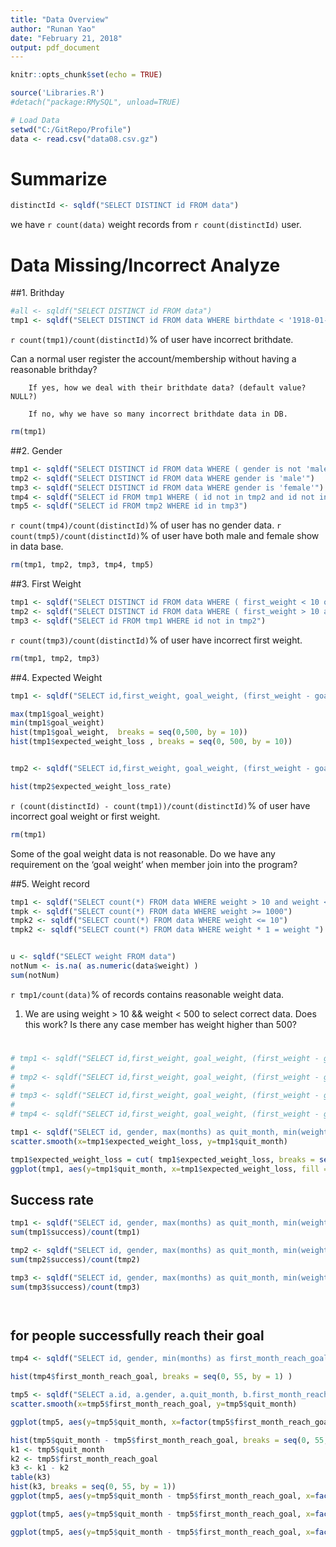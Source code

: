 ```yaml
---
title: "Data Overview"
author: "Runan Yao"
date: "February 21, 2018"
output: pdf_document
---
```


```r
knitr::opts_chunk$set(echo = TRUE)

```

```r
source('Libraries.R')
#detach("package:RMySQL", unload=TRUE)
```

```r
# Load Data
setwd("C:/GitRepo/Profile")
data <- read.csv("data08.csv.gz")
```

# Summarize
```r
distinctId <- sqldf("SELECT DISTINCT id FROM data")
```
we have `r count(data)` weight records from `r count(distinctId)` user.

# Data Missing/Incorrect Analyze
##1. Brithday
```r
#all <- sqldf("SELECT DISTINCT id FROM data")
tmp1 <- sqldf("SELECT DISTINCT id FROM data WHERE birthdate < '1918-01-01' or birthdate > '2018-02-22'")
```
`r count(tmp1)/count(distinctId)`% of user have incorrect brithdate.

Can a normal user register the account/membership without having a reasonable brithday?

        If yes, how we deal with their brithdate data? (default value? NULL?)
        
        If no, why we have so many incorrect brithdate data in DB.
```r
rm(tmp1)
```

##2. Gender
```r
tmp1 <- sqldf("SELECT DISTINCT id FROM data WHERE ( gender is not 'male' or gender is not 'female' )")
tmp2 <- sqldf("SELECT DISTINCT id FROM data WHERE gender is 'male'")
tmp3 <- sqldf("SELECT DISTINCT id FROM data WHERE gender is 'female'")
tmp4 <- sqldf("SELECT id FROM tmp1 WHERE ( id not in tmp2 and id not in tmp3 )")
tmp5 <- sqldf("SELECT id FROM tmp2 WHERE id in tmp3")
```
`r count(tmp4)/count(distinctId)`% of user has no gender data. `r count(tmp5)/count(distinctId)`% of user have both male and female show in data base.

```r
rm(tmp1, tmp2, tmp3, tmp4, tmp5)
```


##3. First Weight
```r
tmp1 <- sqldf("SELECT DISTINCT id FROM data WHERE ( first_weight < 10 or first_weight > 500 )") # incorrect first weight records
tmp2 <- sqldf("SELECT DISTINCT id FROM data WHERE ( first_weight > 10 and first_weight < 500 )") # correct first weight records
tmp3 <- sqldf("SELECT id FROM tmp1 WHERE id not in tmp2")

```
`r count(tmp3)/count(distinctId)`% of user have incorrect first weight.

```r
rm(tmp1, tmp2, tmp3)
```

##4. Expected Weight 
```r
tmp1 <- sqldf("SELECT id,first_weight, goal_weight, (first_weight - goal_weight) as expected_weight_loss FROM data WHERE goal_weight > 10 and goal_weight < 500 and first_weight >= goal_weight GROUP BY id ")

max(tmp1$goal_weight)
min(tmp1$goal_weight)
hist(tmp1$goal_weight,  breaks = seq(0,500, by = 10))
hist(tmp1$expected_weight_loss , breaks = seq(0, 500, by = 10))


tmp2 <- sqldf("SELECT id,first_weight, goal_weight, (first_weight - goal_weight)/first_weight as expected_weight_loss_rate FROM data WHERE goal_weight > 10 and goal_weight < 500 and first_weight >= goal_weight GROUP BY id ")

hist(tmp2$expected_weight_loss_rate)


```

`r (count(distinctId) - count(tmp1))/count(distinctId)`% of user have incorrect goal weight or first weight.

```r
rm(tmp1)
```

Some of the goal weight data is not reasonable. Do we have any requirement on the 'goal weight' when member join into the program?
        
##5. Weight record
```r
tmp1 <- sqldf("SELECT count(*) FROM data WHERE weight > 10 and weight < 1000")
tmpk <- sqldf("SELECT count(*) FROM data WHERE weight >= 1000")
tmpk2 <- sqldf("SELECT count(*) FROM data WHERE weight <= 10")
tmpk2 <- sqldf("SELECT count(*) FROM data WHERE weight * 1 = weight ")


u <- sqldf("SELECT weight FROM data")
notNum <- is.na( as.numeric(data$weight) )
sum(notNum)

```
`r tmp1/count(data)`% of records contains reasonable weight data.

1. We are using weight > 10 && weight < 500 to select correct data. Does this work? Is there any case member has weight higher than 500?

# 


## 
```r
# tmp1 <- sqldf("SELECT id,first_weight, goal_weight, (first_weight - goal_weight) as expected_weight_loss, (first_weight - weight)/3 as progress FROM data WHERE goal_weight > 10 and goal_weight < 500 and first_weight >= goal_weight and months = 3 ")
# 
# tmp2 <- sqldf("SELECT id,first_weight, goal_weight, (first_weight - goal_weight) as expected_weight_loss, (first_weight - weight)/6 as progress FROM data WHERE goal_weight > 10 and goal_weight < 500 and first_weight >= goal_weight and months = 6 ")
#  
# tmp3 <- sqldf("SELECT id,first_weight, goal_weight, (first_weight - goal_weight) as expected_weight_loss, (first_weight - weight)/9 as progress FROM data WHERE goal_weight > 10 and goal_weight < 500 and first_weight >= goal_weight and months = 9 ")
#  
# tmp4 <- sqldf("SELECT id,first_weight, goal_weight, (first_weight - goal_weight) as expected_weight_loss, (first_weight - weight)/12 as progress FROM data WHERE goal_weight > 10 and goal_weight < 500 and first_weight >= goal_weight and months = 12 ")

tmp1 <- sqldf("SELECT id, gender, max(months) as quit_month, min(weight) as best_weight, (first_weight - goal_weight) as expected_weight_loss FROM data WHERE goal_weight > 10 and goal_weight < 500 and first_weight >= goal_weight and weight > 10 and weight < 500 and (gender = 'male' or gender = 'female') GROUP BY id")
scatter.smooth(x=tmp1$expected_weight_loss, y=tmp1$quit_month)

tmp1$expected_weight_loss = cut( tmp1$expected_weight_loss, breaks = seq(0, 150, by = 10))
ggplot(tmp1, aes(y=tmp1$quit_month, x=tmp1$expected_weight_loss, fill = tmp1$gender), position = 'dodge')+geom_boxplot()


```


## Success rate
```r
tmp1 <- sqldf("SELECT id, gender, max(months) as quit_month, min(weight) <= goal_weight as success, (first_weight - goal_weight) as expected_weight_loss FROM data WHERE goal_weight > 10 and goal_weight < 500 and first_weight >= goal_weight and weight > 10 and weight < 500 and (gender = 'male' or gender = 'female') GROUP BY id")
sum(tmp1$success)/count(tmp1)

tmp2 <- sqldf("SELECT id, gender, max(months) as quit_month, min(weight) <= goal_weight * 1.1 as success, (first_weight - goal_weight) as expected_weight_loss FROM data WHERE goal_weight > 10 and goal_weight < 500 and first_weight >= goal_weight and weight > 10 and weight < 500 and (gender = 'male' or gender = 'female') GROUP BY id")
sum(tmp2$success)/count(tmp2)

tmp3 <- sqldf("SELECT id, gender, max(months) as quit_month, min(weight) <= first_weight * 0.9 as success, (first_weight - goal_weight) as expected_weight_loss FROM data WHERE goal_weight > 10 and goal_weight < 500 and first_weight >= goal_weight and weight > 10 and weight < 500 and (gender = 'male' or gender = 'female') GROUP BY id")
sum(tmp3$success)/count(tmp3)




```

## for people successfully reach their goal
```r

tmp4 <- sqldf("SELECT id, gender, min(months) as first_month_reach_goal, (first_weight - goal_weight) as expected_weight_loss, first_weight FROM data WHERE goal_weight > 10 and goal_weight < 500 and first_weight >= goal_weight and weight > 10 and weight < 500 and (gender = 'male' or gender = 'female') and weight <= goal_weight GROUP BY id")

hist(tmp4$first_month_reach_goal, breaks = seq(0, 55, by = 1) )

tmp5 <- sqldf("SELECT a.id, a.gender, a.quit_month, b.first_month_reach_goal, b.expected_weight_loss, b.first_weight FROM tmp1 a join tmp4 b on a.id = b.id")
scatter.smooth(x=tmp5$first_month_reach_goal, y=tmp5$quit_month)

ggplot(tmp5, aes(y=tmp5$quit_month, x=factor(tmp5$first_month_reach_goal)), position = 'dodge')+geom_boxplot()

hist(tmp5$quit_month - tmp5$first_month_reach_goal, breaks = seq(0, 55, by = 1))
k1 <- tmp5$quit_month
k2 <- tmp5$first_month_reach_goal
k3 <- k1 - k2
table(k3)
hist(k3, breaks = seq(0, 55, by = 1))
ggplot(tmp5, aes(y=tmp5$quit_month - tmp5$first_month_reach_goal, x=factor(tmp5$first_month_reach_goal)), position = 'dodge')+geom_boxplot()

ggplot(tmp5, aes(y=tmp5$quit_month - tmp5$first_month_reach_goal, x=factor(round_any(tmp5$expected_weight_loss, 10)), position = 'dodge'))+geom_boxplot()

ggplot(tmp5, aes(y=tmp5$quit_month - tmp5$first_month_reach_goal, x=factor(round_any(tmp5$first_weight,50)), position = 'dodge'))+geom_boxplot()

```